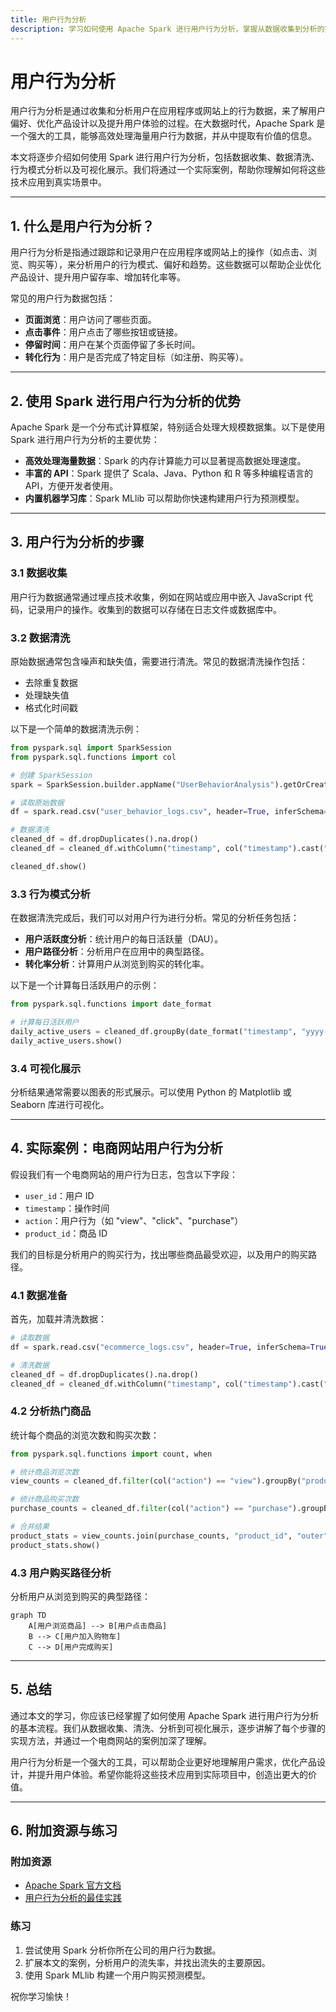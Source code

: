 ```yaml
---
title: 用户行为分析
description: 学习如何使用 Apache Spark 进行用户行为分析，掌握从数据收集到分析的完整流程，并通过实际案例加深理解。
---
```


# 用户行为分析

用户行为分析是通过收集和分析用户在应用程序或网站上的行为数据，来了解用户偏好、优化产品设计以及提升用户体验的过程。在大数据时代，Apache Spark 是一个强大的工具，能够高效处理海量用户行为数据，并从中提取有价值的信息。

本文将逐步介绍如何使用 Spark 进行用户行为分析，包括数据收集、数据清洗、行为模式分析以及可视化展示。我们将通过一个实际案例，帮助你理解如何将这些技术应用到真实场景中。

---

## 1. 什么是用户行为分析？

用户行为分析是指通过跟踪和记录用户在应用程序或网站上的操作（如点击、浏览、购买等），来分析用户的行为模式、偏好和趋势。这些数据可以帮助企业优化产品设计、提升用户留存率、增加转化率等。

常见的用户行为数据包括：
- **页面浏览**：用户访问了哪些页面。
- **点击事件**：用户点击了哪些按钮或链接。
- **停留时间**：用户在某个页面停留了多长时间。
- **转化行为**：用户是否完成了特定目标（如注册、购买等）。

---

## 2. 使用 Spark 进行用户行为分析的优势

Apache Spark 是一个分布式计算框架，特别适合处理大规模数据集。以下是使用 Spark 进行用户行为分析的主要优势：
- **高效处理海量数据**：Spark 的内存计算能力可以显著提高数据处理速度。
- **丰富的 API**：Spark 提供了 Scala、Java、Python 和 R 等多种编程语言的 API，方便开发者使用。
- **内置机器学习库**：Spark MLlib 可以帮助你快速构建用户行为预测模型。

---

## 3. 用户行为分析的步骤

### 3.1 数据收集
用户行为数据通常通过埋点技术收集，例如在网站或应用中嵌入 JavaScript 代码，记录用户的操作。收集到的数据可以存储在日志文件或数据库中。

### 3.2 数据清洗
原始数据通常包含噪声和缺失值，需要进行清洗。常见的数据清洗操作包括：
- 去除重复数据
- 处理缺失值
- 格式化时间戳

以下是一个简单的数据清洗示例：

```python
from pyspark.sql import SparkSession
from pyspark.sql.functions import col

# 创建 SparkSession
spark = SparkSession.builder.appName("UserBehaviorAnalysis").getOrCreate()

# 读取原始数据
df = spark.read.csv("user_behavior_logs.csv", header=True, inferSchema=True)

# 数据清洗
cleaned_df = df.dropDuplicates().na.drop()
cleaned_df = cleaned_df.withColumn("timestamp", col("timestamp").cast("timestamp"))

cleaned_df.show()
```

### 3.3 行为模式分析
在数据清洗完成后，我们可以对用户行为进行分析。常见的分析任务包括：
- **用户活跃度分析**：统计用户的每日活跃量（DAU）。
- **用户路径分析**：分析用户在应用中的典型路径。
- **转化率分析**：计算用户从浏览到购买的转化率。

以下是一个计算每日活跃用户的示例：

```python
from pyspark.sql.functions import date_format

# 计算每日活跃用户
daily_active_users = cleaned_df.groupBy(date_format("timestamp", "yyyy-MM-dd").alias("date")).count()
daily_active_users.show()
```

### 3.4 可视化展示
分析结果通常需要以图表的形式展示。可以使用 Python 的 Matplotlib 或 Seaborn 库进行可视化。

---

## 4. 实际案例：电商网站用户行为分析

假设我们有一个电商网站的用户行为日志，包含以下字段：
- `user_id`：用户 ID
- `timestamp`：操作时间
- `action`：用户行为（如 "view"、"click"、"purchase"）
- `product_id`：商品 ID

我们的目标是分析用户的购买行为，找出哪些商品最受欢迎，以及用户的购买路径。

### 4.1 数据准备
首先，加载并清洗数据：

```python
# 读取数据
df = spark.read.csv("ecommerce_logs.csv", header=True, inferSchema=True)

# 清洗数据
cleaned_df = df.dropDuplicates().na.drop()
cleaned_df = cleaned_df.withColumn("timestamp", col("timestamp").cast("timestamp"))
```

### 4.2 分析热门商品
统计每个商品的浏览次数和购买次数：

```python
from pyspark.sql.functions import count, when

# 统计商品浏览次数
view_counts = cleaned_df.filter(col("action") == "view").groupBy("product_id").agg(count("*").alias("view_count"))

# 统计商品购买次数
purchase_counts = cleaned_df.filter(col("action") == "purchase").groupBy("product_id").agg(count("*").alias("purchase_count"))

# 合并结果
product_stats = view_counts.join(purchase_counts, "product_id", "outer").na.fill(0)
product_stats.show()
```

### 4.3 用户购买路径分析
分析用户从浏览到购买的典型路径：

```mermaid
graph TD
    A[用户浏览商品] --> B[用户点击商品]
    B --> C[用户加入购物车]
    C --> D[用户完成购买]
```

---

## 5. 总结

通过本文的学习，你应该已经掌握了如何使用 Apache Spark 进行用户行为分析的基本流程。我们从数据收集、清洗、分析到可视化展示，逐步讲解了每个步骤的实现方法，并通过一个电商网站的案例加深了理解。

用户行为分析是一个强大的工具，可以帮助企业更好地理解用户需求，优化产品设计，并提升用户体验。希望你能将这些技术应用到实际项目中，创造出更大的价值。

---

## 6. 附加资源与练习

### 附加资源
- [Apache Spark 官方文档](https://spark.apache.org/docs/latest/)
- [用户行为分析的最佳实践](https://www.example.com)

### 练习
1. 尝试使用 Spark 分析你所在公司的用户行为数据。
2. 扩展本文的案例，分析用户的流失率，并找出流失的主要原因。
3. 使用 Spark MLlib 构建一个用户购买预测模型。

祝你学习愉快！